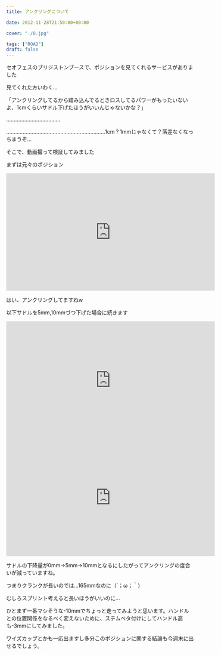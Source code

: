 ```yaml
---
title: アンクリングについて

date: 2012-11-28T21:50:00+00:00

cover: "./0.jpg"

tags: ["ROAD"]
draft: false
---
```


セオフェスのブリジストンブースで、ポジションを見てくれるサービスがありました

見てくれた方いわく…

「アンクリングしてるから踏み込んでるときロスしてるパワーがもったいないよ、1cmくらいサドル下げたほうがいいんじゃないかな？」

………………………………

…………………………………………………………1cm？1mmじゃなくて？落差なくなっちまうぞ…

そこで、動画撮って検証してみました

まずは元々のポジション

<iframe
  width="560"
  height="315"
  src="https://www.youtube.com/embed/mCF6Jow_W10"
  title="YouTube video player"
  frameborder="0"
  allow="accelerometer; autoplay; clipboard-write; encrypted-media; gyroscope; picture-in-picture"
  allowfullscreen
></iframe>

はい、アンクリングしてますねw

以下サドルを5mm,10mmづつ下げた場合に続きます

<iframe
  width="560"
  height="315"
  src="https://www.youtube.com/embed/6zyA2kDmxIM"
  title="YouTube video player"
  frameborder="0"
  allow="accelerometer; autoplay; clipboard-write; encrypted-media; gyroscope; picture-in-picture"
  allowfullscreen
></iframe>

<iframe
  width="560"
  height="315"
  src="https://www.youtube.com/embed/jFV3KVTCN9g"
  title="YouTube video player"
  frameborder="0"
  allow="accelerometer; autoplay; clipboard-write; encrypted-media; gyroscope; picture-in-picture"
  allowfullscreen
></iframe>

サドルの下降量が0mm→5mm→10mmとなるにしたがってアンクリングの度合いが減っていますね。

つまりクランクが長いのでは…165mmなのに（´；ω；｀)

むしろスプリント考えると長いほうがいいのに…

ひとまず一番マシそうな-10mmでちょっと走ってみようと思います。ハンドルとの位置関係をなるべく変えないために、ステムベタ付けにしてハンドル高も-3mmにしてみました。

ワイズカップとかも一応出ますし多分このポジションに関する結論も今週末に出せるでしょう。

